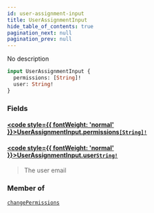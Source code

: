 ```yaml
---
id: user-assignment-input
title: UserAssignmentInput
hide_table_of_contents: true
pagination_next: null
pagination_prev: null
---
```








No description

```graphql
input UserAssignmentInput {
  permissions: [String]!
  user: String!
}
```


### Fields

#### [<code style={{ fontWeight: 'normal' }}>UserAssignmentInput.<b>permissions</b></code>](#)<Bullet />[`[String]!`](/docs/schemas/mikro/scalars/string) <Badge class="secondary" text="non-null"/> <Badge class="secondary" text="scalar"/>
> 
> 

#### [<code style={{ fontWeight: 'normal' }}>UserAssignmentInput.<b>user</b></code>](#)<Bullet />[`String!`](/docs/schemas/mikro/scalars/string) <Badge class="secondary" text="non-null"/> <Badge class="secondary" text="scalar"/>
> The user email
> 



### Member of

[`changePermissions`](/docs/schemas/mikro/mutations/change-permissions)  <Badge class="secondary" text="mutation"/>




